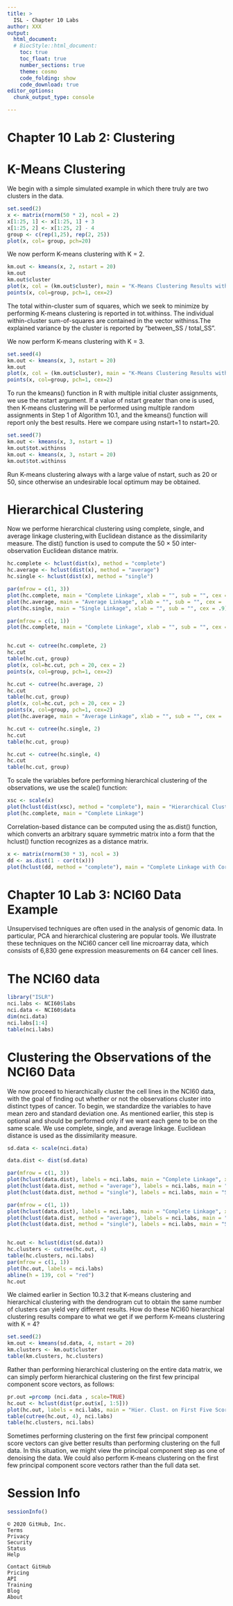 ---
title: >
  ISL - Chapter 10 Labs
author: XXX
output: 
  html_document:
  # BiocStyle::html_document:
    toc: true
    toc_float: true
    number_sections: true
    theme: cosmo
    code_folding: show
    code_download: true
editor_options: 
  chunk_output_type: console

---

# Chapter 10 Lab 2: Clustering

# K-Means Clustering

We begin with a simple simulated example in which there truly are two clusters in the data.
```{r}
set.seed(2)
x <- matrix(rnorm(50 * 2), ncol = 2)
x[1:25, 1] <- x[1:25, 1] + 3
x[1:25, 2] <- x[1:25, 2] - 4
group <- c(rep(1,25), rep(2, 25))
plot(x, col= group, pch=20)
```

We now perform K-means clustering with K = 2.
```{r}
km.out <- kmeans(x, 2, nstart = 20)
km.out
km.out$cluster
plot(x, col = (km.out$cluster), main = "K-Means Clustering Results with K=2", xlab = "", ylab = "", pch = 20, cex = 2)
points(x, col=group, pch=1, cex=2)
```
The total within-cluster sum of squares, which we seek to minimize by performing K-means clustering is reported in tot.withinss. The individual within-cluster sum-of-squares are contained in the vector withinss.The explained variance by the cluster is reported by "between_SS / total_SS".


We now perform K-means clustering with K = 3.
```{r}
set.seed(4)
km.out <- kmeans(x, 3, nstart = 20)
km.out
plot(x, col = (km.out$cluster), main = "K-Means Clustering Results with K=3", xlab = "", ylab = "", pch = 20, cex = 2)
points(x, col=group, pch=1, cex=2)
```

To run the kmeans() function in R with multiple initial cluster assignments, we use the nstart argument. If a value of nstart greater than one is used, then K-means clustering will be performed using multiple random assignments in Step 1 of Algorithm 10.1, and the kmeans() function will report only the best results. Here we compare using nstart=1 to nstart=20.  
```{r}
set.seed(7)
km.out <- kmeans(x, 3, nstart = 1)
km.out$tot.withinss
km.out <- kmeans(x, 3, nstart = 20)
km.out$tot.withinss
```
Run K-means clustering always with a large value of nstart, such as 20 or 50, since otherwise an undesirable local optimum may be obtained.



# Hierarchical Clustering

Now we performe hierarchical clustering using complete, single, and average linkage clustering,with Euclidean distance as the dissimilarity measure.
The dist() function is used to compute the 50 × 50 inter-observation Euclidean distance matrix.
```{r}
hc.complete <- hclust(dist(x), method = "complete")
hc.average <- hclust(dist(x), method = "average")
hc.single <- hclust(dist(x), method = "single")

par(mfrow = c(1, 3))
plot(hc.complete, main = "Complete Linkage", xlab = "", sub = "", cex = .9)
plot(hc.average, main = "Average Linkage", xlab = "", sub = "", cex = .9)
plot(hc.single, main = "Single Linkage", xlab = "", sub = "", cex = .9)

par(mfrow = c(1, 1))
plot(hc.complete, main = "Complete Linkage", xlab = "", sub = "", cex = .9)


hc.cut <- cutree(hc.complete, 2)
hc.cut
table(hc.cut, group)
plot(x, col=hc.cut, pch = 20, cex = 2)
points(x, col=group, pch=1, cex=2)

hc.cut <- cutree(hc.average, 2)
hc.cut
table(hc.cut, group)
plot(x, col=hc.cut, pch = 20, cex = 2)
points(x, col=group, pch=1, cex=2)
plot(hc.average, main = "Average Linkage", xlab = "", sub = "", cex = .9, labels = group)

hc.cut <- cutree(hc.single, 2)
hc.cut
table(hc.cut, group)

hc.cut <- cutree(hc.single, 4)
hc.cut
table(hc.cut, group)
```

To scale the variables before performing hierarchical clustering of the observations, we use the scale() function:
```{r}
xsc <- scale(x)
plot(hclust(dist(xsc), method = "complete"), main = "Hierarchical Clustering with Scaled Features")
plot(hc.complete, main = "Complete Linkage")
```

Correlation-based distance can be computed using the as.dist() function, which converts an arbitrary square symmetric matrix into a form that the hclust() function recognizes as a distance matrix. 
```{r}

x <- matrix(rnorm(30 * 3), ncol = 3)
dd <- as.dist(1 - cor(t(x)))
plot(hclust(dd, method = "complete"), main = "Complete Linkage with Correlation-Based Distance", xlab = "", sub = "")
```

# Chapter 10 Lab 3: NCI60 Data Example

Unsupervised techniques are often used in the analysis of genomic data. In particular, PCA and hierarchical clustering are popular tools. We illustrate
these techniques on the NCI60 cancer cell line microarray data, which consists of 6,830 gene expression measurements on 64 cancer cell lines.

# The NCI60 data
```{r}
library("ISLR")
nci.labs <- NCI60$labs
nci.data <- NCI60$data
dim(nci.data)
nci.labs[1:4]
table(nci.labs)
```

# Clustering the Observations of the NCI60 Data

We now proceed to hierarchically cluster the cell lines in the NCI60 data, with the goal of finding out whether or not the observations cluster into
distinct types of cancer. To begin, we standardize the variables to have mean zero and standard deviation one. As mentioned earlier, this step is optional and should be performed only if we want each gene to be on the same scale.
We use complete, single, and average linkage. Euclidean distance is used as the dissimilarity measure.

```{r}
sd.data <- scale(nci.data)

data.dist <- dist(sd.data)

par(mfrow = c(1, 3))
plot(hclust(data.dist), labels = nci.labs, main = "Complete Linkage", xlab = "", sub = "", ylab = "")
plot(hclust(data.dist, method = "average"), labels = nci.labs, main = "Average Linkage", xlab = "", sub = "", ylab = "")
plot(hclust(data.dist, method = "single"), labels = nci.labs, main = "Single Linkage", xlab = "", sub = "", ylab = "")

par(mfrow = c(1, 1))
plot(hclust(data.dist), labels = nci.labs, main = "Complete Linkage", xlab = "", sub = "", ylab = "")
plot(hclust(data.dist, method = "average"), labels = nci.labs, main = "Average Linkage", xlab = "", sub = "", ylab = "")
plot(hclust(data.dist, method = "single"), labels = nci.labs, main = "Single Linkage", xlab = "", sub = "", ylab = "")


hc.out <- hclust(dist(sd.data))
hc.clusters <- cutree(hc.out, 4)
table(hc.clusters, nci.labs)
par(mfrow = c(1, 1))
plot(hc.out, labels = nci.labs)
abline(h = 139, col = "red")
hc.out
```

We claimed earlier in Section 10.3.2 that K-means clustering and hierarchical clustering with the dendrogram cut to obtain the same number of clusters can yield very different results. How do these NCI60 hierarchical clustering results compare to what we get if we perform K-means clustering with K = 4?
```{r}
set.seed(2)
km.out <- kmeans(sd.data, 4, nstart = 20)
km.clusters <- km.out$cluster
table(km.clusters, hc.clusters)
```

Rather than performing hierarchical clustering on the entire data matrix, we can simply perform hierarchical clustering on the first few principal component score vectors, as follows:
```{r}
pr.out =prcomp (nci.data , scale=TRUE)
hc.out <- hclust(dist(pr.out$x[, 1:5]))
plot(hc.out, labels = nci.labs, main = "Hier. Clust. on First Five Score Vectors")
table(cutree(hc.out, 4), nci.labs)
table(hc.clusters, nci.labs)
```

Sometimes performing clustering on the first few principal component score vectors can give better results than performing clustering on the full data. In this situation, we might view the principal component step as one of denoising the data. We could also perform K-means clustering on the first few principal component score vectors rather than the full data set.

# Session Info {-}

```{r}
sessionInfo()
```

    © 2020 GitHub, Inc.
    Terms
    Privacy
    Security
    Status
    Help

    Contact GitHub
    Pricing
    API
    Training
    Blog
    About

